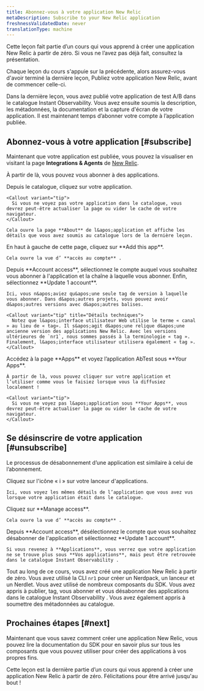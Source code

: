 ```yaml
---
title: Abonnez-vous à votre application New Relic
metaDescription: Subscribe to your New Relic application
freshnessValidatedDate: never
translationType: machine
---
```


<Callout variant="course">
  Cette leçon fait partie d’un cours qui vous apprend à créer une application New Relic à partir de zéro. Si vous ne l’avez pas déjà fait, consultez la présentation.

  Chaque leçon du cours s&apos;appuie sur la précédente, alors assurez-vous d&apos;avoir terminé la dernière leçon, Publiez votre application New Relic, avant de commencer celle-ci.
</Callout>

Dans la dernière leçon, vous avez publié votre application de test A/B dans le catalogue Instant Observability. Vous avez ensuite soumis la description, les métadonnées, la documentation et la capture d&apos;écran de votre application. Il est maintenant temps d’abonner votre compte à l’application publiée.

## Abonnez-vous à votre application [#subscribe]

Maintenant que votre application est publiée, vous pouvez la visualiser en visitant la page **Integrations &amp; Agents** de [New Relic](https://one.newrelic.com).

À partir de là, vous pouvez vous abonner à des applications.

<Steps>
  <Step>
    Depuis le catalogue, cliquez sur votre application.

    <Callout variant="tip">
      Si vous ne voyez pas votre application dans le catalogue, vous devrez peut-être actualiser la page ou vider le cache de votre navigateur.
    </Callout>

    Cela ouvre la page **About** de l&apos;application et affiche les détails que vous avez soumis au catalogue lors de la dernière leçon.
  </Step>

  <Step>
    En haut à gauche de cette page, cliquez sur **Add this app**.

    Cela ouvre la vue d’ **accès au compte** .
  </Step>

  <Step>
    Depuis **Account access**, sélectionnez le compte auquel vous souhaitez vous abonner à l&apos;application et la chaîne à laquelle vous abonner. Enfin, sélectionnez **Update 1 account**.

    Ici, vous n&apos;aviez qu&apos;une seule tag de version à laquelle vous abonner. Dans d&apos;autres projets, vous pouvez avoir d&apos;autres versions avec d&apos;autres balises.

    <Callout variant="tip" title="Détails techniques">
      Notez que l&apos;interface utilisateur Web utilise le terme « canal » au lieu de « tag». Il s&apos;agit d&apos;une relique d&apos;une ancienne version des applications New Relic. Avec les versions ultérieures de `nr1`, nous sommes passés à la terminologie « tag ». Finalement, l&apos;interface utilisateur utilisera également « tag ».
    </Callout>
  </Step>

  <Step>
    Accédez à la page **Apps** et voyez l’application AbTest sous **Your Apps**.

    À partir de là, vous pouvez cliquer sur votre application et l’utiliser comme vous le faisiez lorsque vous la diffusiez localement !

    <Callout variant="tip">
      Si vous ne voyez pas l&apos;application sous **Your Apps**, vous devrez peut-être actualiser la page ou vider le cache de votre navigateur.
    </Callout>
  </Step>
</Steps>

## Se désinscrire de votre application [#unsubscribe]

Le processus de désabonnement d’une application est similaire à celui de l’abonnement.

<Steps>
  <Step>
    Cliquez sur l&apos;icône « i » sur votre lanceur d&apos;applications.

    Ici, vous voyez les mêmes détails de l’application que vous avez vus lorsque votre application était dans le catalogue.
  </Step>

  <Step>
    Cliquez sur **Manage access**.

    Cela ouvre la vue d’ **accès au compte** .
  </Step>

  <Step>
    Depuis **Account access**, désélectionnez le compte que vous souhaitez désabonner de l&apos;application et sélectionnez **Update 1 account**.

    Si vous revenez à **Applications**, vous verrez que votre application ne se trouve plus sous **Vos applications**, mais peut être retrouvée dans le catalogue Instant Observability .
  </Step>
</Steps>

Tout au long de ce cours, vous avez créé une application New Relic à partir de zéro. Vous avez utilisé la CLI `nr1` pour créer un Nerdpack, un lanceur et un Nerdlet. Vous avez utilisé de nombreux composants du SDK. Vous avez appris à publier, tag, vous abonner et vous désabonner des applications dans le catalogue Instant Observability . Vous avez également appris à soumettre des métadonnées au catalogue.

## Prochaines étapes [#next]

Maintenant que vous savez comment créer une application New Relic, vous pouvez lire la documentation du SDK pour en savoir plus sur tous les composants que vous pouvez utiliser pour créer des applications à vos propres fins.

<Callout variant="tip">
  Cette leçon est la dernière partie d’un cours qui vous apprend à créer une application New Relic à partir de zéro. Félicitations pour être arrivé jusqu&apos;au bout !
</Callout>
